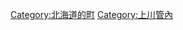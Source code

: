 {{Commonscat|Takasu, Hokkaido}}
{{Catmore}}

{{DEFAULTSORT:Takasu}}
[[Category:北海道的町|Category:北海道的町]]
[[Category:上川管內|Category:上川管內]]